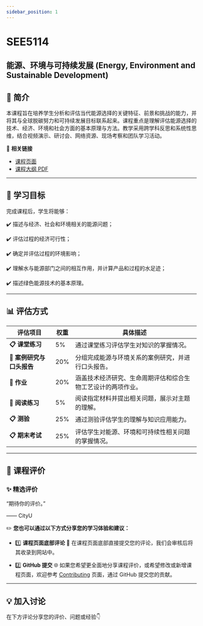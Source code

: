 ```yaml
---
sidebar_position: 1
---
```


# SEE5114
## 能源、环境与可持续发展 (Energy, Environment and Sustainable Development)

## **📘 简介**
本课程旨在培养学生分析和评估当代能源选择的关键特征、前景和挑战的能力，并将其与全球脱碳努力和可持续发展目标联系起来。课程重点是理解评估能源选择的技术、经济、环境和社会方面的基本原理与方法。教学采用跨学科反思和系统性思维，结合视频演示、研讨会、网络资源、现场考察和团队学习活动。

🔗 **相关链接**
- [课程页面](https://www.cityu.edu.hk/catalogue/pg/202425/course/SEE5114.htm)
- [课程大纲 PDF](https://www.cityu.edu.hk/catalogue/pg/202425/course/SEE5114.pdf)

---

## **🎯 学习目标**

完成课程后，学生将能够：

✔️ 描述与经济、社会和环境相关的能源问题；

✔️ 评估过程的经济可行性；

✔️ 确定并评估过程的环境影响；

✔️ 理解水与能源部门之间的相互作用，并计算产品和过程的水足迹；

✔️ 描述绿色能源技术的基本原理。

---

## **📊 评估方式**

| **评估项目**                     | **权重** | **具体描述**                                                                                       |
|---------------------------------|---------|---------------------------------------------------------------------------------------------------|
| **📋 课堂练习**                 | 5%      | 通过课堂练习评估学生对知识的掌握情况。                                                                 |
| **📂 案例研究与口头报告**         | 20%     | 分组完成能源与环境关系的案例研究，并进行口头报告。                                                       |
| **📂 作业**                     | 20%     | 涵盖技术经济研究、生命周期评估和综合生物工艺设计的两项作业。                                               |
| **📂 阅读练习**                 | 5%      | 阅读指定材料并提出相关问题，展示对主题的理解。                                                           |
| **📋 测验**                     | 25%     | 通过测验评估学生的理解与知识应用能力。                                                                   |
| **📋 期末考试**                 | 25%     | 评估学生对能源、环境和可持续性相关问题的掌握情况。                                                         |

---

## **💬 课程评价**

### ✨ **精选评价**
<div className={commentStyles.commentBox}>
    <p className={commentStyles.commentText}>
        “期待你的评价。”
    </p>
    <p className={commentStyles.commentAuthor}>—— CityU</p>
</div>

✏️ **您也可以通过以下方式分享您的学习体验和建议：**

- 1️⃣ **课程页面底部评论**
💬 在课程页面底部直接提交您的评论，我们会审核后将其收录到网站中。

- 2️⃣ **GitHub 提交**
🌐 如果您希望更全面地分享课程评价，或希望修改或新增课程页面，欢迎参考 [Contributing](https://penjc.github.io/cityU-navigator/contributing) 页面，通过 GitHub 提交您的贡献。

---

## **💡 加入讨论**

在下方评论分享您的评价、问题或经验👇
<Utterances />
